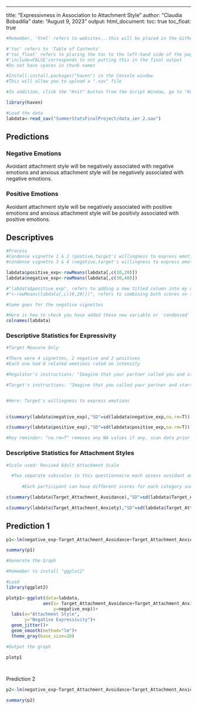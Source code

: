 ---
title: "Expressivness in Association to Attachment Style"
author: "Claudia Bobadilla"
date: "August 9, 2023"
output: 
  html_document:
    toc: true
    toc_float: true
    
```r
#Remember, 'html' refers to websites...this will be placed in the Github

#'toc' refers to 'Table of Contents'
#'toc_float' refers to placing the toc to the left-hand side of the page
#'include=FALSE'corresponds to not putting this in the final output
#Do not have spaces in chunk names
```


```r
#Install:install.packages("haven") in the Console window
#This will allow you to upload a ".sav" file

#In addition, click the "Knit" button from the Script Window, go to "Knit Directory" and click on "Project Directory"

```

```r
library(haven)
```

```r
#Load the data
labdata<-read_sav("SummerStatsFinalProject/data_ier 2.sav")
```

## Predictions
### Negative Emotions

Avoidant attachment style will be negatively associated with negative emotions and anxious attachment style will be negatively associated with negative emotions.

### Positive Emotions

Avoidant attachment style will be negatively associated with positive emotions and anxious attachment style will be positivly associated with positive emotions.

## Descriptives

```r

#Process
#Condense vignette 1 & 2 (postive,target's willingness to express emotion to partner)
#condense vignette 3 & 4 (negative,target's willingness to express emotion to partner)

labdata$positive_exp<-rowMeans(labdata[,c(10,20)])
labdata$negative_exp<-rowMeans(labdata[,c(30,40)])

#"labdata$positive_exp", refers to adding a new titled column into my dataset
#"<-rowMeans(labdata[,c(10,20)])", refers to combining both scores on the positive vignettes, as each Target participant was assessed twice

#Same goes for the negative vignettes

#Here is how to check you have added these new variable or 'condensed' columns
colnames(labdata)
```

### Descriptive Statistics for Expressivity

```r
#Target Measure Only

#There were 4 vignettes, 2 negative and 2 positives
#Each one had 8 related emotions rated on intensity

#Regulator's instructions: "Imagine that your partner called you and started talking about their day. Below are short sections of what they said. Please rate which emotions and the intensity of the emotions that your partner might have felt during the day whey were expereincing the events they are describing."

#Target's instructions: "Imagine that you called your partner and started talking about your day. Below are short sections from your talk. Please rate the intensity of the emotions you might have experienced during the times you are talking."


#Here: Target's willingness to express emotions

 
c(summary(labdata$negative_exp),"SD"=sd(labdata$negative_exp,na.rm=T))

c(summary(labdata$positive_exp),"SD"=sd(labdata$positive_exp,na.rm=T))

#Key reminder: "na.rm=T" removes any NA values if any, scan data prior
```

### Descriptive Statistics for Attachment Styles
```r
#Scale used: Revised Adult Attachment Scale 

  #Two separate subscales in this questionnaire each assess avoidant and anxious            attachment style
  
      #Each participant can have different scores for each category such as: Low and high,        high and low, high and high, or low and low variations

c(summary(labdata$Target_Attachment_Avoidance),"SD"=sd(labdata$Target_Attachment_Avoidance,na.rm=T))

c(summary(labdata$Target_Attachment_Anxiety),"SD"=sd(labdata$Target_Attachment_Anxiety,na.rm=T))
```


## Prediction 1

```r

p1<-lm(negative_exp~Target_Attachment_Avoidance+Target_Attachment_Anxiety, data=labdata)

summary(p1)

#Generate the Graph

#Remember to install "ggplot2"

#Load
library(ggplot2)

plotp1<-ggplot(data=labdata,
              aes(x= Target_Attachment_Avoidance+Target_Attachment_Anxiety,
                  y=negative_exp))+
  labs(x="Attachment Style",
       y="Negative Expressivity")+
  geom_jitter()+
  geom_smooth(method="lm")+
  theme_gray(base_size=20)

#Output the graph

plotp1

                    
```

Prediction 2
```r
p2<-lm(negative_exp~Target_Attachment_Avoidance+Target_Attachment_Anxiety, data=labdata)

summary(p2)

```



